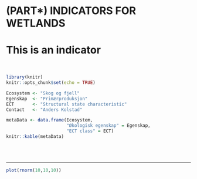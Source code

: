 # (PART\*) INDICATORS FOR WETLANDS {-}

# This is an indicator {#test1}

<br />

```r
library(knitr)
knitr::opts_chunk$set(echo = TRUE)
```


```r
Ecosystem <- "Skog og fjell"
Egenskap  <- "Primærproduksjon"
ECT       <- "Structural state characteristic"
Contact   <- "Anders Kolstad"
```

```r
metaData <- data.frame(Ecosystem,
                       "Økologisk egenskap" = Egenskap,
                       "ECT class" = ECT)
knitr::kable(metaData)
```


<br />
<br />

<hr />




```r
plot(rnorm(10,10,10))
```


